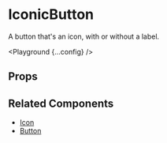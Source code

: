 
# IconicButton

A button that's an icon, with or without a label.

<Playground {...config} />

## Props

<PropsTable propsConfig={config.props} />

## Related Components

- [Icon](/icon)
- [Button](/button)
